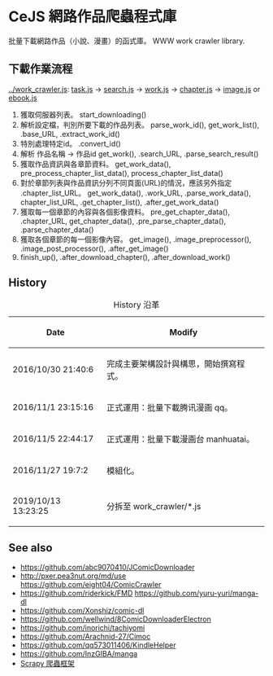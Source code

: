 = CeJS 網路作品爬蟲程式庫 =
批量下載網路作品（小說、漫畫）的函式庫。 WWW work crawler library.

== 下載作業流程 ==

[[../work_crawler.js]]: [[task.js]]
→ [[search.js]]
→ [[work.js]]
→ [[chapter.js]]
→ [[image.js]] or [[ebook.js]]

# 獲取伺服器列表。 start_downloading()
# 解析設定檔，判別所要下載的作品列表。 parse_work_id(), get_work_list(), .base_URL, .extract_work_id()
# 特別處理特定id。	.convert_id()
# 解析 作品名稱 → 作品id	get_work(), .search_URL, .parse_search_result()
# 獲取作品資訊與各章節資料。 get_work_data(), pre_process_chapter_list_data(), process_chapter_list_data()
# 對於章節列表與作品資訊分列不同頁面(URL)的情況，應該另外指定 .chapter_list_URL。 get_work_data(), .work_URL, .parse_work_data(), chapter_list_URL, .get_chapter_list(), .after_get_work_data()
# 獲取每一個章節的內容與各個影像資料。 pre_get_chapter_data(), .chapter_URL, get_chapter_data(), .pre_parse_chapter_data(), .parse_chapter_data()
# 獲取各個章節的每一個影像內容。 get_image(), .image_preprocessor(), .image_post_processor(), .after_get_image()
# finish_up(), .after_download_chapter(), .after_download_work()

== History ==
{| class="wikitable"
|+ History 沿革
! Date !! Modify
|-
| 2016/10/30 21:40:6 || 完成主要架構設計與構思，開始撰寫程式。
|-
| 2016/11/1 23:15:16 || 正式運用：批量下載腾讯漫画 qq。
|-
| 2016/11/5 22:44:17 || 正式運用：批量下載漫画台 manhuatai。
|-
| 2016/11/27 19:7:2 || 模組化。
|-
| 2019/10/13 13:23:25 || 分拆至 work_crawler/*.js
|}

== See also ==
* https://github.com/abc9070410/JComicDownloader
* http://pxer.pea3nut.org/md/use https://github.com/eight04/ComicCrawler
* https://github.com/riderkick/FMD https://github.com/yuru-yuri/manga-dl
* https://github.com/Xonshiz/comic-dl
* https://github.com/wellwind/8ComicDownloaderElectron
* https://github.com/inorichi/tachiyomi
* https://github.com/Arachnid-27/Cimoc
* https://github.com/qq573011406/KindleHelper
* https://github.com/InzGIBA/manga
* [https://scrapy.org/ Scrapy 爬蟲框架]

